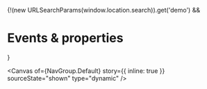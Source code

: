 
<Meta of={NavGroup} name="Events & properties" />

{!(new URLSearchParams(window.location.search)).get('demo') && <h1>Events & properties</h1>}

<Canvas
  of={NavGroup.Default}
  story={{ inline: true }}
  sourceState="shown"
  type="dynamic"
/>

<Controls of={NavGroup.Default} sort="requiredFirst" />